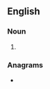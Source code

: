 ==English==

===Noun===
{{head|en|noun plural form}}

# {{plural of|blype|lang=en}}

===Anagrams===
* {{l|en|byspel}}
